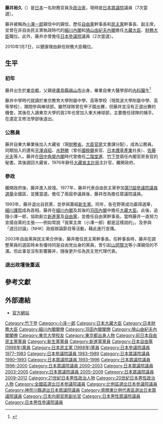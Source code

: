 {{Infobox Officeholder
|name         = 藤井裕久
|image        = Hisahiro Fujii cropped 1 G7 Finance Ministers and Central Bank Governors meeting 20091003.jpg
|imagesize   = 153px
|office       = {{JPN}}第12任[[財務大臣|財務大臣]]
|term_start   = 2009年9月16日
|term_end     = 2010年1月7日
|primeminister   = [[鳩山由紀夫|鳩山由紀夫]]
|predecessor  = [[與謝野馨|與謝野馨]]
|successor    = [[菅直人|菅直人]]
|order2        = 
|office2       = {{JPN}}第98、99任[[大藏大臣|大藏大臣]]
|term_start2   = 1993年8月9日
|term_end2     = 1994年6月30日
|primeminister2   = [[細川護煕|細川護煕]]<br />[[羽田孜|羽田孜]]
|predecessor2  = {{link-ja|林義郎|林義郎}}
|successor2    = [[武村正義|武村正義]]
|order3        = 
|office3       = {{JPN}}[[眾議院_(日本)|眾議院]]議員
|term_start3   = 2007年7月
|term_end3     = 2012年11月16日
|predecessor3  =[[長濱博行|長濱博行]]（遞補） 
|successor3    = 
|constituency3 = [[比例南關東區|比例南關東區]]
|term_start4   = 1990年2月19日
|term_end4     = 2005年8月8日
|predecessor4  = 新設選區
|successor4    = [[赤間二郎|赤間二郎]]
|constituency4 = {{Plainlist|
* {{link-ja|神奈川縣第3區 (中選舉區)|神奈川県第3区 (中選挙区)|神奈川縣第3區}}（1990-1996）
* [[神奈川縣第14區|神奈川縣第14區]]（1996-2005）}}
|order5        = 
|office5      = {{JPN}}[[參議院_(日本)|參議院]]議員
|term_start5   = 1977年7月11日
|term_end5     = 1986年6月2日
|predecessor5  = 
|successor5    = {{link-ja|寺内弘子|寺内弘子}}（遞補）
|constituency5 = {{Plainlist|
* [[日本參議院全國區|全國區]]（1977-1983）
* [[日本參議院比例區|比例區]]（1983-1986）}}
|birth_date   = {{birth date and age|1932|6|24}}
|birth_place  = {{EOJ}}[[東京府|東京府]][[東京市|東京市]][[本鄉区|本鄉区]]<br>（現[[東京都|東京都]][[文京区|文京区]]）
|native place = [[廣島縣|廣島縣]][[福山市|福山市]]
|nationality = {{JPN}}
|citizenship = {{JPN}}
|party        = 	（[[自由民主党_(日本)|自由民主党]]→）<br />（[[新生党|新生党]]→）<br />（[[新進党|新進党]]→）<br />（[[自由党_(日本1998年)|自由党]]→）<br />（[[民主党_(日本1998年)|民主党]]→）<br />[[民進党_(日本)|民進党]]
|alma_mater   = [[东京大学|東京大學]]法学部第2類（[[公法|公法]]課程）
|relatives = {{link-ja|山添利作|山添利作}}（岳父）<br>藤井達朗（兄）<br>{{link-ja|山之内秀一郎|山之内秀一郎}}（妹夫）
|occupation   = 
|website   = [http://www.fujii-hirohisa.jp/ 官方網站]
}}
{{japanese|japanese=藤井裕久|kana=ふじい ひろひさ|romaji=Fujii Hirohisa}}

'''藤井裕久'''（{{bd|1932年|6月4日|||catIdx=Fujii Hirohisa}}）是[[日本|日本]]一名財務官員及[[政治家|政治家]]，現時是[[眾議院_(日本)|日本眾議院]]議員（7次當選）。

藤井被稱為[[小澤一郎|小澤一郎]]親信中的親信，歷任[[自由黨_(日本)|自由黨]]幹事長和[[民主黨_(日本)|民主黨]]幹事長、副主席，並曾在非自由民主黨執政時代的[[細川內閣|細川內閣]]和[[鳩山由紀夫內閣|鳩山由紀夫內閣]]擔任[[大藏大臣|大藏大臣]]、[[財務大臣|財務大臣]]職位。此外，藤井亦曾擔任[[參議院_(日本)|日本參議院]]議員（2次當選）。

2010年1月7日，以健康理由辭任財務大臣職位。

== 生平 ==
=== 初年 ===
藤井出生於[[東京都|東京都]]，父親是[[廣島縣|廣島縣]][[福山市|福山市]]出身，畢業自東大醫學部的[[內科醫生|內科醫生]]<ref>{{Cite web |url=http://www.fujii-hirohisa.jp/photo%20album/01_index2.htm |title=藤井裕久－幼年相片 |access-date=2010-03-28 |archive-date=2020-12-04 |archive-url=https://web.archive.org/web/20201204051655/http://www.fujii-hirohisa.jp/photo%20album/01_index2.htm |dead-url=no }}</ref>

藤井中學時代就讀於東京教育大學附屬中學、高等學校（現筑波大學附屬中學、高等學校），期間參與棒球部。雖然球隊曾在甲子園出賽，但藤井並沒有正選出賽的機會。其後在入讀東京大學的首2年也曾加入東大棒球部，主要擔任球隊的捕手。在選定主修法學部後退出。

=== 公務員 ===
藤井自東大畢業後加入大藏省（現[[財務省|財務省]]。[[財務省大臣官房|大臣官房]]文書課分配），成為公務員。同期加入的還有[[平澤貞昭|平澤貞昭]]、[[水野勝|水野勝]]（曾任[[國稅廳|國稅廳]]長官、[[日本煙草產業|日本煙草產業]]社長）、[[佐藤光夫|佐藤光夫]]等人。藤井在[[田中角榮內閣|田中角榮內閣]]時代曾擔任[[二階堂進|二階堂進]]、[[竹下登|竹下登]]兩任內閣官房長官的秘書。其後調回大藏省，1976年辭任[[財務省主計局|大藏省主計局]]主計官，離開政府。

=== 參政 ===
離開政府後，藤井進入政壇。1977年，藤井代表自由民主黨參加[[第11屆參議院議員選舉|第11屆參議院議員選舉]]全國區，並獲當選。擔任了兩屆參議員後，藤井改為擔任眾議院議員。

1993年，藤井退出自民黨，並參與籌組[[新生黨|新生黨]]。同年，各在野黨成功贏得選舉，[[細川護熙|細川護熙]]成為首相。藤井在[[細川內閣|細川內閣]]及其後的[[羽田內閣|羽田內閣]]中擔任[[大藏大臣|大藏大臣]]。此後，追隨小澤一郎，協助創立[[新進黨|新進黨]]及[[自由黨_(日本)|自由黨]]，並擔任自由黨幹事長。當時藤井一直努力宣揚自黨的主張——例如常說「我黨主席（小澤一郎）都是這樣說的」，及參與「週日討論」（NHK）政經辯論節目等活動，藉此進行宣傳。

2003年自由黨與民主黨合併後，藤井擔任民主黨幹事長。任幹事長時，藤井在調整黨員的選區時未有優待同是自由党出身的黨員，曾引起[[山岡賢次|山岡賢次]]等小澤親信的不滿。但此事並沒有影響藤井，隨後更升任為民主党代理代表。

=== 退出政壇後重返 ===

== 參考文獻 ==
<div class="references-small">
<references />
</div>

== 外部連結 ==
* [http://www.fujii-hirohisa.jp/ 官方網站]{{Wayback|url=http://www.fujii-hirohisa.jp/ |date=20210117215133 }}{{ja}}

{{start box}}
{{s-off}}
{{s-bef|before=[[與謝野馨|與謝野馨]]}}
{{s-ttl|title={{Flagicon|日本}} [[財務大臣|財務大臣]]|years=第12代：2009年—2010年}}
{{s-aft|after=[[菅直人|菅直人]]}}
{{s-bef|before=[[林義郎|林義郎]]}}
{{s-ttl|title={{Flagicon|日本}} [[大藏大臣|大藏大臣]]|years=第98、99代：1993年—1994年}}
{{s-aft|after=[[武村正義|武村正義]]}}
{{s-ppo}}
{{s-bef|before=[[小澤一郎|小澤一郎]]}}
{{s-ttl|title=[[民主黨執行部|民主黨副主席]]|years=2004年—2005年}}
{{s-aft|after=[[菅直人|菅直人]]}}
{{s-bef|before=[[岡田克也|岡田克也]]}}
{{s-ttl|title=[[民主黨執行部|民主黨幹事長]]|years=第5代：2004年}}
{{s-aft|after=[[川端達夫|川端達夫]]}}
{{end box}}

{{財務大臣}}
{{細川內閣}}
{{羽田內閣}}
{{鳩山由紀夫內閣}}
{{政府税制调查会会长}}
{{Authority control}}
{{DEFAULTSORT:Fujii Hirohisa}}
[[Category:竹下登|Category:竹下登]]
[[Category:小泽一郎|Category:小泽一郎]]
[[Category:日本大藏大臣|Category:日本大藏大臣]]
[[Category:日本財務大臣|Category:日本財務大臣]]
[[Category:細川內閣閣僚|Category:細川內閣閣僚]]
[[Category:羽田內閣閣僚|Category:羽田內閣閣僚]]
[[Category:鳩山由紀夫內閣閣僚|Category:鳩山由紀夫內閣閣僚]]
[[Category:東京大學校友|Category:東京大學校友]]
[[Category:東京都出身人物|Category:東京都出身人物]]
[[Category:前日本自由民主黨黨員|Category:前日本自由民主黨黨員]]
[[Category:新生黨黨員|Category:新生黨黨員]]
[[Category:新進黨黨員|Category:新進黨黨員]]
[[Category:日本自由黨_(1998年)黨員|Category:日本自由黨 (1998年)黨員]]
[[Category:日本民主黨_(1998年)黨員|Category:日本民主黨 (1998年)黨員]]
[[Category:日本參議院議員_1977–1983|Category:日本參議院議員 1977–1983]]
[[Category:日本參議院議員_1983–1989|Category:日本參議院議員 1983–1989]]
[[Category:日本眾議院議員_1990–1993|Category:日本眾議院議員 1990–1993]]
[[Category:日本眾議院議員_1993–1996|Category:日本眾議院議員 1993–1996]]
[[Category:日本眾議院議員_1996–2000|Category:日本眾議院議員 1996–2000]]
[[Category:日本眾議院議員_2000–2003|Category:日本眾議院議員 2000–2003]]
[[Category:日本眾議院議員_2003–2005|Category:日本眾議院議員 2003–2005]]
[[Category:日本眾議院議員_2005–2009|Category:日本眾議院議員 2005–2009]]
[[Category:日本眾議院議員_2009–2012|Category:日本眾議院議員 2009–2012]]
[[Category:21世紀日本男性政治人物|Category:21世紀日本男性政治人物]]
[[Category:20世紀日本男性政治人物|Category:20世紀日本男性政治人物]]
[[Category:全國區選出日本參議院議員|Category:全國區選出日本參議院議員]]
[[Category:比例區選出日本參議院議員|Category:比例區選出日本參議院議員]]
[[Category:神奈川縣選出日本眾議院議員|Category:神奈川縣選出日本眾議院議員]]
[[Category:南關東比例代表區選出日本眾議院議員|Category:南關東比例代表區選出日本眾議院議員]]
[[Category:日本内阁官房副长官|Category:日本内阁官房副长官]]
[[Category:日本男性眾議院議員|Category:日本男性眾議院議員]]
[[Category:日本男性參議院議員|Category:日本男性參議院議員]]